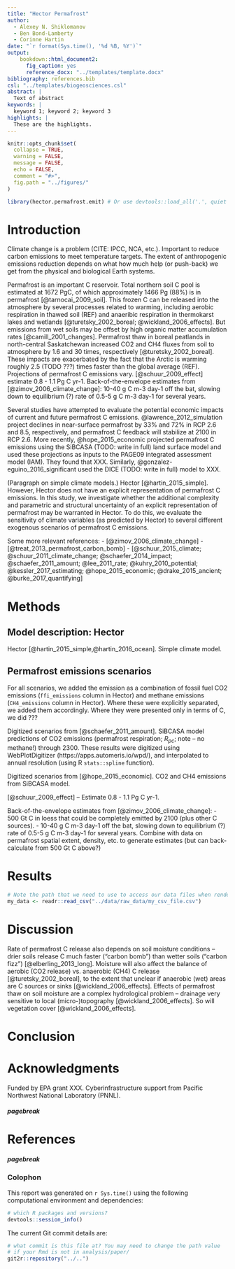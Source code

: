 ```yaml
---
title: "Hector Permafrost"
author:
  - Alexey N. Shiklomanov
  - Ben Bond-Lamberty
  - Corinne Hartin
date: "`r format(Sys.time(), '%d %B, %Y')`"
output: 
    bookdown::html_document2:
      fig_caption: yes
      reference_docx: "../templates/template.docx"
bibliography: references.bib
csl: "../templates/biogeosciences.csl"
abstract: |
  Text of abstract
keywords: |
  keyword 1; keyword 2; keyword 3
highlights: |
  These are the highlights. 
---
```


```r
knitr::opts_chunk$set(
  collapse = TRUE,
  warning = FALSE,
  message = FALSE,
  echo = FALSE,
  comment = "#>",
  fig.path = "../figures/"
)

library(hector.permafrost.emit) # Or use devtools::load_all('.', quiet = T) if your code is in script files, rather than as functions in the `/R` diretory
```

# Introduction

Climate change is a problem (CITE: IPCC, NCA, etc.).
Important to reduce carbon emissions to meet temperature targets.
The extent of anthropogenic emissions reduction depends on what how much help (or push-back) we get from the physical and biological Earth systems.

Permafrost is an important C reservoir.
Total northern soil C pool is estimated at 1672 PgC, of which approximately 1466 Pg (88%) is in permafrost [@tarnocai_2009_soil].
This frozen C can be released into the atmosphere by several processes related to warming, including aerobic respiration in thawed soil (REF) and anaeribic respiration in thermokarst lakes and wetlands [@turetsky_2002_boreal; @wickland_2006_effects].
But emissions from wet soils may be offset by high organic matter accumulation rates [@camill_2001_changes].
Permafrost thaw in boreal peatlands in north-central Saskatchewan increased CO2 and CH4 fluxes from soil to atmosphere by 1.6 and 30 times, respectively [@turetsky_2002_boreal].
These impacts are exacerbated by the fact that the Arctic is warming roughly 2.5 (TODO ???) times faster than the global average (REF).
Projections of permafrost C emissions vary.
[@schuur_2009_effect] estimate 0.8 - 1.1 Pg C yr-1.
Back-of-the-envelope estimates from [@zimov_2006_climate_change]: 10-40 g C m-3 day-1 off the bat, slowing down to equilibrium (?) rate of 0.5-5 g C m-3 day-1 for several years.

Several studies have attempted to evaluate the potential economic impacts of current and future permafrost C emissions.
@lawrence_2012_simulation project declines in near-surface permafrost by 33% and 72% in RCP 2.6 and 8.5, respectively, and permafrost C feedback will stabilize at 2100 in RCP 2.6.
More recently, @hope_2015_economic projected permafrost C emissions using the SiBCASA (TODO: write in full) land surface model and used these projections as inputs to the PAGE09 integrated assessment model (IAM).
They found that XXX.
Similarly, @gonzalez-eguino_2016_significant used the DICE (TODO: write in full) model to XXX.

(Paragraph on simple climate models.)
Hector [@hartin_2015_simple].
However, Hector does not have an explicit representation of permafrost C emissions.
In this study, we investigate whether the additional complexity and parametric and structural uncertainty of an explicit representation of permafrost may be warranted in Hector.
To do this, we evaluate the sensitivity of climate variables (as predicted by Hector) to several different exogenous scenarios of permafrost C emissions.

Some more relevant references:
- [@zimov_2006_climate_change]
- [@treat_2013_permafrost_carbon_bomb]
- [@schuur_2015_climate; @schuur_2011_climate_change; @schaefer_2014_impact; @schaefer_2011_amount; @lee_2011_rate; @kuhry_2010_potential; @kessler_2017_estimating; @hope_2015_economic; @drake_2015_ancient; @burke_2017_quantifying]

# Methods

## Model description: Hector

Hector [@hartin_2015_simple,@hartin_2016_ocean].
Simple climate model.

## Permafrost emissions scenarios

For all scenarios, we added the emission as a combination of fossil fuel CO2 emissions (`ffi_emissions` column in Hector) and methane emissions (`CH4_emissions` column in Hector).
Where these were explicitly separated, we added them accordingly.
Where they were presented only in terms of C, we did ??? 

Digitized scenarios from [@schaefer_2011_amount].
SiBCASA model predictions of CO2 emissions (permafrost respiration; $R_{pc}$; note -- no methane!) through 2300.
These results were digitized using WebPlotDigitizer (https://apps.automeris.io/wpd/), and interpolated to annual resolution (using R `stats::spline` function).

Digitized scenarios from [@hope_2015_economic].
CO2 and CH4 emissions from SiBCASA model.

[@schuur_2009_effect] -- Estimate 0.8 - 1.1 Pg C yr-1.

Back-of-the-envelope estimates from [@zimov_2006_climate_change]:
- 500 Gt C in loess that could be completely emitted by 2100 (plus other C sources).
- 10-40 g C m-3 day-1 off the bat, slowing down to equilibrium (?) rate of 0.5-5 g C m-3 day-1 for several years. Combine with data on permafrost spatial extent, density, etc. to generate estimates (but can back-calculate from 500 Gt C above?)

# Results

```r
# Note the path that we need to use to access our data files when rendering this document
my_data <- readr::read_csv("../data/raw_data/my_csv_file.csv")
```

# Discussion

Rate of permafrost C release also depends on soil moisture conditions -- drier soils release C much faster ("carbon bomb") than wetter soils ("carbon fizz") [@elberling_2013_long].
Moisture will also affect the balance of aerobic (CO2 release) vs. anaerobic (CH4) C release [@turetsky_2002_boreal], to the extent that unclear if anaerobic (wet) areas are C sources or sinks [@wickland_2006_effects].
Effects of permafrost thaw on soil moisture are a complex hydrological problem -- drainage very sensitive to local (micro-)topography [@wickland_2006_effects].
So will vegetation cover [@wickland_2006_effects].

# Conclusion

# Acknowledgments

Funded by EPA grant XXX.
Cyberinfrastructure support from Pacific Northwest National Laboratory (PNNL).

<!-- The following line inserts a page break when the output is MS Word. For page breaks in PDF, use \newpage on its own line.  -->
##### pagebreak

# References 
<!-- The following line ensures the references appear here for the MS Word or HTML output files, rather than right at the end of the document (this will not work for PDF files):  -->
<div id="refs"></div>

##### pagebreak

### Colophon

This report was generated on `r Sys.time()` using the following computational environment and dependencies: 

```r
# which R packages and versions?
devtools::session_info()
```

The current Git commit details are:

```r
# what commit is this file at? You may need to change the path value
# if your Rmd is not in analysis/paper/
git2r::repository("../..")
```
